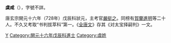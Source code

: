 '''虞咸'''（{{bd|?||?||}}），字號不詳。

唐玄宗開元十六年（728年）戊辰科狀元，主考官[[嚴挺之|嚴挺之]]。同榜有[[賀蘭進明|賀蘭進明]]等二十人。不久又考取“书判拔萃科”第一。《[[全唐文|全唐文]]》存其《对太宝择嗣判》一文。

[[Category:唐朝狀元|Y]]
[[Category:開元十六年戊辰科進士|Category:開元十六年戊辰科進士]]
[[Category:虞姓|Category:虞姓]]
